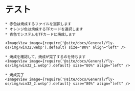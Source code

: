 # テスト

    * 赤色は焼成するファイルを選択します
    * オレンジ色は焼成するTFカードを選択します
    * 青色でシステムをTFカードに焼成します

    <ImageView image={require('@site/docs/General/fly-os/img/win32.webp').default} size="80%" align="left" />

    * 焼成を確認して、焼成が完了するのを待ちます
    <ImageView image={require('@site/docs/General/fly-os/img/win32_1.webp').default} size="80%" align="left" />

    * 焼成完了
    <ImageView image={require('@site/docs/General/fly-os/img/win32_2.webp').default} size="80%" align="left" />